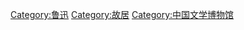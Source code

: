 {{Catmore}}

[[Category:鲁迅|Category:鲁迅]]
[[Category:故居|Category:故居]]
[[Category:中国文学博物馆|Category:中国文学博物馆]]